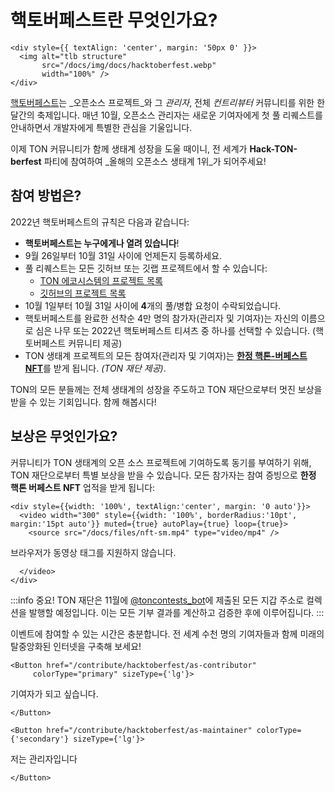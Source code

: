 
# 핵토버페스트란 무엇인가요?

```mdx-code-block
<div style={{ textAlign: 'center', margin: '50px 0' }}>
  <img alt="tlb structure"
       src="/docs/img/docs/hacktoberfest.webp"
       width="100%" />
</div>
```

[핵토버페스트](https://hacktoberfest.digitalocean.com/)는 _오픈소스 프로젝트_와 그 _관리자_, 전체 _컨트리뷰터_ 커뮤니티를 위한 한 달간의 축제입니다. 매년 10월, 오픈소스 관리자는 새로운 기여자에게 첫 풀 리퀘스트를 안내하면서 개발자에게 특별한 관심을 기울입니다.

이제 TON 커뮤니티가 함께 생태계 성장을 도울 때이니, 전 세계가 **Hack-TON-berfest** 파티에 참여하여 _올해의 오픈소스 생태계 1위_가 되어주세요!

## 참여 방법은?

2022년 핵토버페스트의 규칙은 다음과 같습니다:

- **핵토버페스트는 누구에게나 열려 있습니다**!
- 9월 26일부터 10월 31일 사이에 언제든지 등록하세요.
- 풀 리퀘스트는 모든 깃허브 또는 깃랩 프로젝트에서 할 수 있습니다:
  - [TON 에코시스템의 프로젝트 목록](/hacktonberfest)
  - [깃허브의 프로젝트 목록](https://github.com/topics/hacktoberfest)
- 10월 1일부터 10월 31일 사이에 **4**개의 풀/병합 요청이 수락되었습니다.
- 핵토버페스트를 완료한 선착순 4만 명의 참가자(관리자 및 기여자)는 자신의 이름으로 심은 나무 또는 2022년 핵토버페스트 티셔츠 중 하나를 선택할 수 있습니다. (핵토버페스트 커뮤니티 제공)
- TON 생태계 프로젝트의 모든 참여자(관리자 및 기여자)는 [**한정 핵톤-버페스트 NFT**](#what-the-rewards)를 받게 됩니다. _(TON 재단 제공)_.

TON의 모든 분들께는 전체 생태계의 성장을 주도하고 TON 재단으로부터 멋진 보상을 받을 수 있는 기회입니다. 함께 해봅시다!

## 보상은 무엇인가요?

커뮤니티가 TON 생태계의 오픈 소스 프로젝트에 기여하도록 동기를 부여하기 위해, TON 재단으로부터 특별 보상을 받을 수 있습니다. 모든 참가자는 참여 증빙으로 **한정 핵톤 버페스트 NFT** 업적을 받게 됩니다:

```mdx-code-block
<div style={{width: '100%', textAlign:'center', margin: '0 auto'}}>
  <video width="300" style={{width: '100%', borderRadius:'10pt', margin:'15pt auto'}} muted={true} autoPlay={true} loop={true}>
    <source src="/docs/files/nft-sm.mp4" type="video/mp4" />
```

브라우저가 동영상 태그를 지원하지 않습니다.

```mdx-code-block
  </video>
</div>
```

:::info 중요!
TON 재단은 11월에 [@toncontests_bot](https://t.me/toncontests_bot)에 제출된 모든 지갑 주소로 컬렉션을 발행할 예정입니다. 이는 모든 기부 결과를 계산하고 검증한 후에 이루어집니다.
:::

이벤트에 참여할 수 있는 시간은 충분합니다. 전 세계 수천 명의 기여자들과 함께 미래의 탈중앙화된 인터넷을 구축해 보세요!

```mdx-code-block
<Button href="/contribute/hacktoberfest/as-contributor"
     colorType="primary" sizeType={'lg'}>
```

기여자가 되고 싶습니다.

```mdx-code-block
</Button>
```

```mdx-code-block
<Button href="/contribute/hacktoberfest/as-maintainer" colorType={'secondary'} sizeType={'lg'}>
```

저는 관리자입니다

```mdx-code-block
</Button>
```
